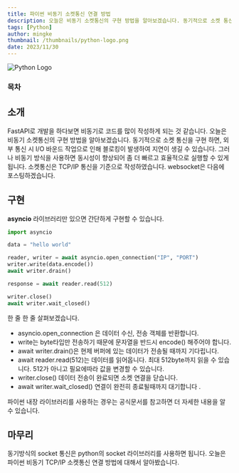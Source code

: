 ```yaml
---
title: 파이썬 비동기 소켓통신 연결 방법
description: 오늘은 비동기 소켓통신의 구현 방법을 알아보겠습니다. 동기적으로 소켓 통신을 구현 하면, 외부 통신 시 I/O 바운드 작업으로 인해 블로킹이 발생하여 지연이 생길 수 있습니다. 그러나 비동기 방식을 사용하면 동시성이 향상되어 좀 더 빠르고 효율적으로 실행할 수 있게 됩니다.
tags: [Python]
author: mingke
thumbnail: /thumbnails/python-logo.png
date: 2023/11/30
---
```


<Image src="/thumbnails/python-logo.png" alt="Python Logo" />

### 목차

## 소개

FastAPI로 개발을 하다보면 비동기로 코드를 많이 작성하게 되는 것 같습니다. 오늘은 비동기 소켓통신의 구현 방법을 알아보겠습니다. 동기적으로 소켓 통신을 구현 하면, 외부 통신 시 I/O 바운드 작업으로 인해 블로킹이 발생하여 지연이 생길 수 있습니다. 그러나 비동기 방식을 사용하면 동시성이 향상되어 좀 더 빠르고 효율적으로 실행할 수 있게 됩니다. 소켓통신은 TCP/IP 통신을 기준으로 작성하였습니다. websocket은 다음에 포스팅하겠습니다.

## 구현

**asyncio** 라이브러리만 있으면 간단하게 구현할 수 있습니다.

```python
import asyncio

data = "hello world"

reader, writer = await asyncio.open_connection("IP", "PORT")
writer.write(data.encode())
await writer.drain()

response = await reader.read(512)

writer.close()
await writer.wait_closed()
```

한 줄 한 줄 살펴보겠습니다.

- asyncio.open_connection 은 데이터 수신, 전송 객체를 반환합니다.
- write는 byte타입만 전송하기 때문에 문자열을 반드시 encode() 해주어야 합니다.
- await writer.drain()은 현제 버퍼에 있는 데이터가 전송될 때까지 기다립니다.
- await reader.read(512)는 데이터를 읽어옵니다. 최대 512byte까지 읽을 수 있습니다. 512가 아니고 필요에따라 값을 변경할 수 있습니다.
- writer.close() 데이터 전송이 완료되면 소켓 연결을 닫습니다.
- await writer.wait_closed() 연결이 완전히 종료될때까지 대기합니다 .

파이썬 내장 라이브러리를 사용하는 경우는 공식문서를 참고하면 더 자세한 내용을 알 수 있습니다.

<Link url="https://docs.python.org/ko/3/library/asyncio-stream.html" />

## 마무리

동기방식의 socket 통신은 python의 socket 라이브러리를 사용하면 됩니다. 오늘은 파이썬 비동기 TCP/IP 소켓통신 연결 방법에 대해서 알아봤습니다.
